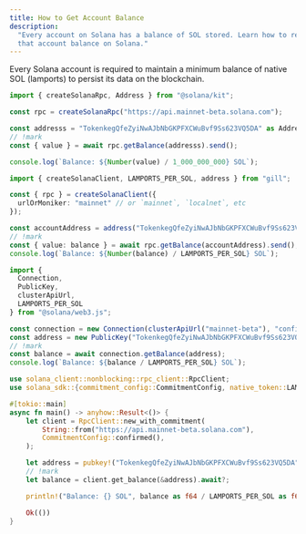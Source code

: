 ```yaml
---
title: How to Get Account Balance
description:
  "Every account on Solana has a balance of SOL stored. Learn how to retrieve
  that account balance on Solana."
---
```


Every Solana account is required to maintain a minimum balance of native SOL
(lamports) to persist its data on the blockchain.

<CodeTabs flags="r">

```ts !! title="Kit"
import { createSolanaRpc, Address } from "@solana/kit";

const rpc = createSolanaRpc("https://api.mainnet-beta.solana.com");

const addresss = "TokenkegQfeZyiNwAJbNbGKPFXCWuBvf9Ss623VQ5DA" as Address;
// !mark
const { value } = await rpc.getBalance(addresss).send();

console.log(`Balance: ${Number(value) / 1_000_000_000} SOL`);
```

```ts !! title="Gill"
import { createSolanaClient, LAMPORTS_PER_SOL, address } from "gill";

const { rpc } = createSolanaClient({
  urlOrMoniker: "mainnet" // or `mainnet`, `localnet`, etc
});

const accountAddress = address("TokenkegQfeZyiNwAJbNbGKPFXCWuBvf9Ss623VQ5DA");
// !mark
const { value: balance } = await rpc.getBalance(accountAddress).send();
console.log(`Balance: ${Number(balance) / LAMPORTS_PER_SOL} SOL`);
```

```ts !! title="Legacy"
import {
  Connection,
  PublicKey,
  clusterApiUrl,
  LAMPORTS_PER_SOL
} from "@solana/web3.js";

const connection = new Connection(clusterApiUrl("mainnet-beta"), "confirmed");
const address = new PublicKey("TokenkegQfeZyiNwAJbNbGKPFXCWuBvf9Ss623VQ5DA");
// !mark
const balance = await connection.getBalance(address);
console.log(`Balance: ${balance / LAMPORTS_PER_SOL} SOL`);
```

```rs !! title="Rust"
use solana_client::nonblocking::rpc_client::RpcClient;
use solana_sdk::{commitment_config::CommitmentConfig, native_token::LAMPORTS_PER_SOL, pubkey};

#[tokio::main]
async fn main() -> anyhow::Result<()> {
    let client = RpcClient::new_with_commitment(
        String::from("https://api.mainnet-beta.solana.com"),
        CommitmentConfig::confirmed(),
    );

    let address = pubkey!("TokenkegQfeZyiNwAJbNbGKPFXCWuBvf9Ss623VQ5DA");
    // !mark
    let balance = client.get_balance(&address).await?;

    println!("Balance: {} SOL", balance as f64 / LAMPORTS_PER_SOL as f64);

    Ok(())
}
```

</CodeTabs>
